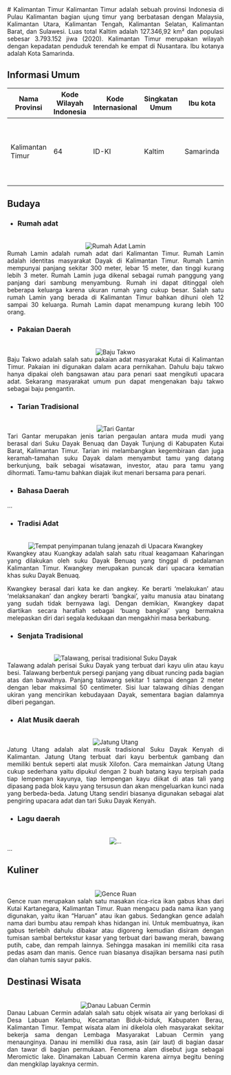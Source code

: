 <div align="justify">
   # Kalimantan Timur
   Kalimantan Timur adalah sebuah provinsi Indonesia di Pulau Kalimantan bagian ujung timur yang berbatasan dengan Malaysia, Kalimantan Utara, Kalimantan Tengah, Kalimantan Selatan, Kalimantan Barat, dan Sulawesi. Luas total Kaltim adalah 127.346,92 km² dan populasi sebesar 3.793.152 jiwa (2020). Kalimantan Timur merupakan wilayah dengan kepadatan penduduk terendah ke empat di Nusantara. Ibu kotanya adalah Kota Samarinda.

   ## Informasi Umum
   |          Nama Provinsi         | Kode Wilayah Indonesia | Kode Internasional | Singkatan Umum | Ibu kota |  Hari Jadi   | Lambang                                                              |
   |--------------------------------|------------------------|--------------------|----------------|----------|--------------|----------------------------------------------------------------------|
   |        Kalimantan Timur        | 64                     | ID-KI              | Kaltim         |Samarinda |9 Januari 1957| <div align="center"><img alt="Lambang" width="150" src="https://upload.wikimedia.org/wikipedia/commons/thumb/b/bc/Coat_of_arms_of_East_Kalimantan.svg/90px-Coat_of_arms_of_East_Kalimantan.svg.png"/></div> |

   ## Budaya

   - ### Rumah adat
   <br/>
   <div align="center"><img alt="Rumah Adat Lamin" src="https://asset.kompas.com/crops/49oDBs3LESEoVs8VaIEJtJQ3xtQ=/27x30:527x363/750x500/data/photo/2020/04/29/5ea8da52d1c7f.png"/></div>
   Rumah Lamin adalah rumah adat dari Kalimantan Timur. Rumah Lamin adalah identitas masyarakat Dayak di Kalimantan Timur. Rumah Lamin mempunyai panjang sekitar 300 meter, lebar 15 meter, dan tinggi kurang lebih 3 meter. Rumah Lamin juga dikenal sebagai rumah panggung yang panjang dari sambung menyambung. Rumah ini dapat ditinggal oleh beberapa keluarga karena ukuran rumah yang cukup besar. Salah satu rumah Lamin yang berada di Kalimantan Timur bahkan dihuni oleh 12 sampai 30 keluarga. Rumah Lamin dapat menampung kurang lebih 100 orang.
   
   - ### Pakaian Daerah
   <br/>
   <div align="center"><img alt="Baju Takwo" src="https://akcdn.detik.net.id/community/media/visual/2022/09/19/baju-adat-takwo-kalimantan-timur_169.jpeg?w=620"/></div>
   Baju Takwo adalah salah satu pakaian adat masyarakat Kutai di Kalimantan Timur. Pakaian ini digunakan dalam acara pernikahan. Dahulu baju takwo hanya dipakai oleh bangsawan atau para penari saat mengikuti upacara adat. Sekarang masyarakat umum pun dapat mengenakan baju takwo sebagai baju pengantin.
   
   - ### Tarian Tradisional
   <br/>
   <div align="center"><img alt="Tari Gantar" src="https://upload.wikimedia.org/wikipedia/commons/thumb/d/d9/Tari_Gantar_Benuaq.JPG/375px-Tari_Gantar_Benuaq.JPG"/></div>
   Tari Gantar merupakan jenis tarian pergaulan antara muda mudi yang berasal dari Suku Dayak Benuaq dan Dayak Tunjung di Kabupaten Kutai Barat, Kalimantan Timur. Tarian ini melambangkan kegembiraan dan juga keramah-tamahan suku Dayak dalam menyambut tamu yang datang berkunjung, baik sebagai wisatawan, investor, atau para tamu yang dihormati. Tamu-tamu bahkan diajak ikut menari bersama para penari.
   
   - ### Bahasa Daerah
   ...
   
   - ### Tradisi Adat
   <br/>
   <div align="center"><img alt="Tempat penyimpanan tulang jenazah di Upacara Kwangkey" src="https://upload.wikimedia.org/wikipedia/commons/thumb/c/c3/COLLECTIE_TROPENMUSEUM_Een_dorpshoofd_in_Koetai_met_kind_voor_het_graf_van_zijn_vader_TMnr_10017057.jpg/375px-COLLECTIE_TROPENMUSEUM_Een_dorpshoofd_in_Koetai_met_kind_voor_het_graf_van_zijn_vader_TMnr_10017057.jpg"/></div>
   Kwangkey atau Kuangkay adalah salah satu ritual keagamaan Kaharingan yang dilakukan oleh suku Dayak Benuaq yang tinggal di pedalaman Kalimantan Timur. Kwangkey merupakan puncak dari upacara kematian khas suku Dayak Benuaq.

   Kwangkey berasal dari kata ke dan angkey. Ke berarti ‘melakukan’ atau ‘melaksanakan’ dan angkey berarti ‘bangkai’, yaitu manusia atau binatang yang sudah tidak bernyawa lagi. Dengan demikian, Kwangkey dapat diartikan secara harafiah sebagai ‘buang bangkai’ yang bermakna melepaskan diri dari segala kedukaan dan mengakhiri masa berkabung. 
   
   - ### Senjata Tradisional
   <br/>
   <div align="center"><img alt="Talawang, perisai tradisional Suku Dayak" src="https://upload.wikimedia.org/wikipedia/commons/thumb/6/6d/COLLECTIE_TROPENMUSEUM_Houten_schild_met_mens-_en_dierfiguren_TMnr_740-62.jpg/375px-COLLECTIE_TROPENMUSEUM_Houten_schild_met_mens-_en_dierfiguren_TMnr_740-62.jpg"/></div>
   Talawang adalah perisai Suku Dayak yang terbuat dari kayu ulin atau kayu besi. Talawang berbentuk persegi panjang yang dibuat runcing pada bagian atas dan bawahnya. Panjang talawang sekitar 1 sampai dengan 2 meter dengan lebar maksimal 50 centimeter. Sisi luar talawang dihias dengan ukiran yang mencirikan kebudayaan Dayak, sementara bagian dalamnya diberi pegangan.
   
   - ### Alat Musik daerah
   <br/>
   <div align="center"><img alt="Jatung Utang" src="https://upload.wikimedia.org/wikipedia/commons/thumb/d/d8/Jatung_Utang.JPG/375px-Jatung_Utang.JPG"/></div>
   Jatung Utang adalah alat musik tradisional Suku Dayak Kenyah di Kalimantan. Jatung Utang terbuat dari kayu berbentuk gambang dan memiliki bentuk seperti alat musik Xilofon. Cara memainkan Jatung Utang cukup sederhana yaitu dipukul dengan 2 buah batang kayu terpisah pada tiap lempengan kayunya, tiap lempengan kayu diikat di atas tali yang dipasang pada blok kayu yang tersusun dan akan mengeluarkan kunci nada yang berbeda-beda. Jatung Utang sendiri biasanya digunakan sebagai alat pengiring upacara adat dan tari Suku Dayak Kenyah.
   
   - ### Lagu daerah
   <br/>
   <div align="center"><img alt="..." src="..."/></div>
   ...
   
   ## Kuliner
   <br/>
   <div align="center"><img alt="Gence Ruan" src="https://upload.wikimedia.org/wikipedia/commons/thumb/c/cc/Gence_Ruan.JPG/1200px-Gence_Ruan.JPG"/></div>
   Gence ruan merupakan salah satu masakan rica-rica ikan gabus khas dari Kutai Kartanegara, Kalimantan Timur. Ruan mengacu pada nama ikan yang digunakan, yaitu ikan “Haruan” atau ikan gabus. Sedangkan gence adalah nama dari bumbu atau rempah khas hidangan ini. Untuk membuatnya, ikan gabus terlebih dahulu dibakar atau digoreng kemudian disiram dengan tumisan sambal bertekstur kasar yang terbuat dari bawang merah, bawang putih, cabe, dan rempah lainnya. Sehingga masakan ini memiliki cita rasa pedas asam dan manis. Gence ruan biasanya disajikan bersama nasi putih dan olahan tumis sayur pakis.

   ## Destinasi Wisata
   <br/>
   <div align="center"><img alt="Danau Labuan Cermin" src="https://upload.wikimedia.org/wikipedia/commons/thumb/a/a3/Lake_Labuan_Cermin%2C_East_Kalimantan%2C_Indonesia.jpg/330px-Lake_Labuan_Cermin%2C_East_Kalimantan%2C_Indonesia.jpg"/></div>
   Danau Labuan Cermin adalah salah satu objek wisata air yang berlokasi di Desa Labuan Kelambu, Kecamatan Biduk-biduk, Kabupaten Berau, Kalimantan Timur. Tempat wisata alam ini dikelola oleh masyarakat sekitar bekerja sama dengan Lembaga Masyarakat Labuan Cermin yang menaunginya. Danau ini memiliki dua rasa, asin (air laut) di bagian dasar dan tawar di bagian permukaan. Fenomena alam disebut juga sebagai Meromictic lake. Dinamakan Labuan Cermin karena airnya begitu bening dan mengkilap layaknya cermin.
</div>